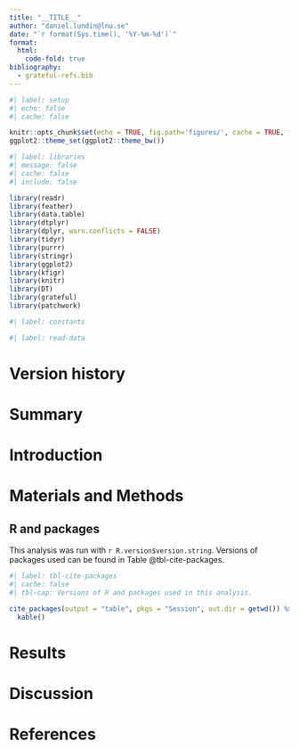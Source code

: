```yaml
---
title: "__TITLE__"
author: "daniel.lundin@lnu.se"
date: "`r format(Sys.time(), '%Y-%m-%d')`"
format:
  html:
    code-fold: true
bibliography:
  - grateful-refs.bib
---
```


```r
#| label: setup
#| echo: false
#| cache: false

knitr::opts_chunk$set(echo = TRUE, fig.path='figures/', cache = TRUE, fig.width = 10)
ggplot2::theme_set(ggplot2::theme_bw())
```

```r
#| label: libraries
#| message: false
#| cache: false
#| include: false

library(readr)
library(feather)
library(data.table)
library(dtplyr)
library(dplyr, warn.conflicts = FALSE)
library(tidyr)
library(purrr)
library(stringr)
library(ggplot2)
library(kfigr)
library(knitr)
library(DT)
library(grateful)
library(patchwork)
```

```r
#| label: constants
```

```r
#| label: read-data
```

# Version history

# Summary

# Introduction

# Materials and Methods

## R and packages

This analysis was run with `r R.version$version.string`. Versions of packages used can be found in Table @tbl-cite-packages.

```r
#| label: tbl-cite-packages
#| cache: false
#| tbl-cap: Versions of R and packages used in this analysis.

cite_packages(output = "table", pkgs = "Session", out.dir = getwd()) %>%
  kable()
```

# Results

# Discussion

# References
